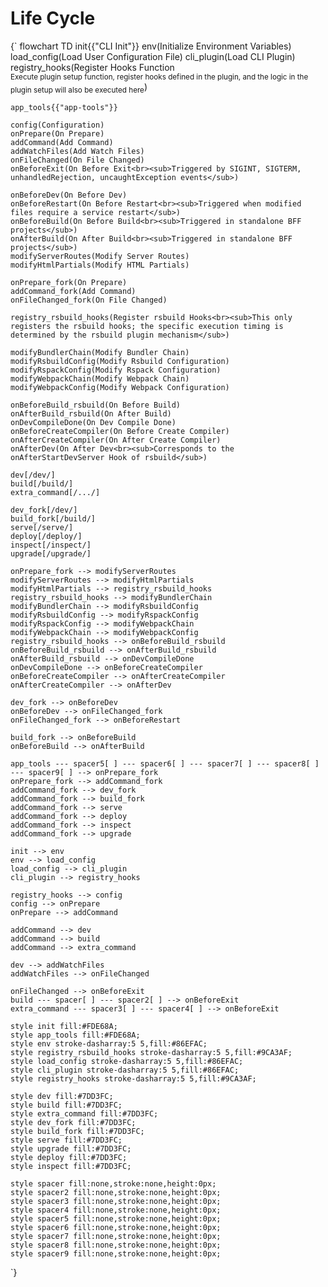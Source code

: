 # Life Cycle


<Mermaid>
{`
flowchart TD
    init{{"CLI Init"}}
    env(Initialize Environment Variables)
    load_config(Load User Configuration File)
    cli_plugin(Load CLI Plugin)
    registry_hooks(Register Hooks Function<br><sub>Execute plugin setup function, register hooks defined in the plugin, and the logic in the plugin setup will also be executed here</sub>)

    app_tools{{"app-tools"}}

    config(Configuration)
    onPrepare(On Prepare)
    addCommand(Add Command)
    addWatchFiles(Add Watch Files)
    onFileChanged(On File Changed)
    onBeforeExit(On Before Exit<br><sub>Triggered by SIGINT, SIGTERM, unhandledRejection, uncaughtException events</sub>)

    onBeforeDev(On Before Dev)
    onBeforeRestart(On Before Restart<br><sub>Triggered when modified files require a service restart</sub>)
    onBeforeBuild(On Before Build<br><sub>Triggered in standalone BFF projects</sub>)
    onAfterBuild(On After Build<br><sub>Triggered in standalone BFF projects</sub>)
    modifyServerRoutes(Modify Server Routes)
    modifyHtmlPartials(Modify HTML Partials)

    onPrepare_fork(On Prepare)
    addCommand_fork(Add Command)
    onFileChanged_fork(On File Changed)

    registry_rsbuild_hooks(Register rsbuild Hooks<br><sub>This only registers the rsbuild hooks; the specific execution timing is determined by the rsbuild plugin mechanism</sub>)

    modifyBundlerChain(Modify Bundler Chain)
    modifyRsbuildConfig(Modify Rsbuild Configuration)
    modifyRspackConfig(Modify Rspack Configuration)
    modifyWebpackChain(Modify Webpack Chain)
    modifyWebpackConfig(Modify Webpack Configuration)

    onBeforeBuild_rsbuild(On Before Build)
    onAfterBuild_rsbuild(On After Build)
    onDevCompileDone(On Dev Compile Done)
    onBeforeCreateCompiler(On Before Create Compiler)
    onAfterCreateCompiler(On After Create Compiler)
    onAfterDev(On After Dev<br><sub>Corresponds to the onAfterStartDevServer Hook of rsbuild</sub>)

    dev[/dev/]
    build[/build/]
    extra_command[/.../]

    dev_fork[/dev/]
    build_fork[/build/]
    serve[/serve/]
    deploy[/deploy/]
    inspect[/inspect/]
    upgrade[/upgrade/]

    onPrepare_fork --> modifyServerRoutes
    modifyServerRoutes --> modifyHtmlPartials
    modifyHtmlPartials --> registry_rsbuild_hooks
    registry_rsbuild_hooks --> modifyBundlerChain
    modifyBundlerChain --> modifyRsbuildConfig
    modifyRsbuildConfig --> modifyRspackConfig
    modifyRspackConfig --> modifyWebpackChain
    modifyWebpackChain --> modifyWebpackConfig
    registry_rsbuild_hooks --> onBeforeBuild_rsbuild
    onBeforeBuild_rsbuild --> onAfterBuild_rsbuild
    onAfterBuild_rsbuild --> onDevCompileDone
    onDevCompileDone --> onBeforeCreateCompiler
    onBeforeCreateCompiler --> onAfterCreateCompiler
    onAfterCreateCompiler --> onAfterDev

    dev_fork --> onBeforeDev
    onBeforeDev --> onFileChanged_fork
    onFileChanged_fork --> onBeforeRestart

    build_fork --> onBeforeBuild
    onBeforeBuild --> onAfterBuild

    app_tools --- spacer5[ ] --- spacer6[ ] --- spacer7[ ] --- spacer8[ ] --- spacer9[ ] --> onPrepare_fork
    onPrepare_fork --> addCommand_fork
    addCommand_fork --> dev_fork
    addCommand_fork --> build_fork
    addCommand_fork --> serve
    addCommand_fork --> deploy
    addCommand_fork --> inspect
    addCommand_fork --> upgrade

    init --> env
    env --> load_config
    load_config --> cli_plugin
    cli_plugin --> registry_hooks

    registry_hooks --> config
    config --> onPrepare
    onPrepare --> addCommand

    addCommand --> dev
    addCommand --> build
    addCommand --> extra_command

    dev --> addWatchFiles
    addWatchFiles --> onFileChanged

    onFileChanged --> onBeforeExit
    build --- spacer[ ] --- spacer2[ ] --> onBeforeExit
    extra_command --- spacer3[ ] --- spacer4[ ] --> onBeforeExit

    style init fill:#FDE68A;
    style app_tools fill:#FDE68A;
    style env stroke-dasharray:5 5,fill:#86EFAC;
    style registry_rsbuild_hooks stroke-dasharray:5 5,fill:#9CA3AF;
    style load_config stroke-dasharray:5 5,fill:#86EFAC;
    style cli_plugin stroke-dasharray:5 5,fill:#86EFAC;
    style registry_hooks stroke-dasharray:5 5,fill:#9CA3AF;

    style dev fill:#7DD3FC;
    style build fill:#7DD3FC;
    style extra_command fill:#7DD3FC;
    style dev_fork fill:#7DD3FC;
    style build_fork fill:#7DD3FC;
    style serve fill:#7DD3FC;
    style upgrade fill:#7DD3FC;
    style deploy fill:#7DD3FC;
    style inspect fill:#7DD3FC;

    style spacer fill:none,stroke:none,height:0px;
    style spacer2 fill:none,stroke:none,height:0px;
    style spacer3 fill:none,stroke:none,height:0px;
    style spacer4 fill:none,stroke:none,height:0px;
    style spacer5 fill:none,stroke:none,height:0px;
    style spacer6 fill:none,stroke:none,height:0px;
    style spacer7 fill:none,stroke:none,height:0px;
    style spacer8 fill:none,stroke:none,height:0px;
    style spacer9 fill:none,stroke:none,height:0px;
`}
</Mermaid>
